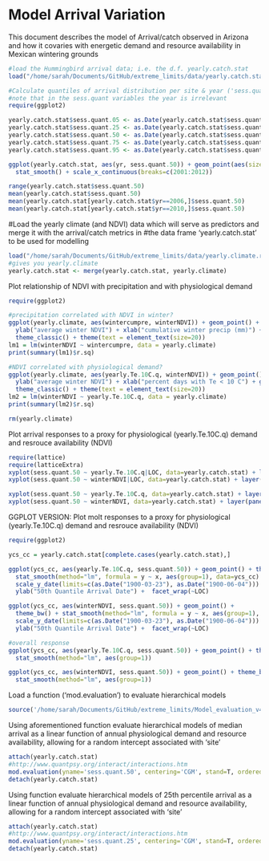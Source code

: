 Model Arrival Variation
========================================================

This document describes the model of Arrival/catch observed in Arizona and how it covaries with energetic demand and resource availability in Mexican wintering grounds

```r
#load the Hummingbird arrival data; i.e. the d.f. yearly.catch.stat
load("/home/sarah/Documents/GitHub/extreme_limits/data/yearly.catch.stat.rdata")
```

```r
#Calculate quantiles of arrival distribution per site & year ('sess.quant...'). quant.50 indicates the median arrival date at a given site and year.
#note that in the sess.quant variables the year is irrelevant
require(ggplot2)

yearly.catch.stat$sess.quant.05 <- as.Date(yearly.catch.stat$sess.quant.05, origin="2015-01-01")
yearly.catch.stat$sess.quant.25 <- as.Date(yearly.catch.stat$sess.quant.25, origin="2015-01-01")
yearly.catch.stat$sess.quant.50 <- as.Date(yearly.catch.stat$sess.quant.50, origin="2015-01-01")
yearly.catch.stat$sess.quant.75 <- as.Date(yearly.catch.stat$sess.quant.75, origin="2015-01-01")
yearly.catch.stat$sess.quant.95 <- as.Date(yearly.catch.stat$sess.quant.95, origin="2015-01-01")

ggplot(yearly.catch.stat, aes(yr, sess.quant.50)) + geom_point(aes(size=n.birds)) + theme_bw() + 
  stat_smooth() + scale_x_continuous(breaks=c(2001:2012))

range(yearly.catch.stat$sess.quant.50)
mean(yearly.catch.stat$sess.quant.50)
mean(yearly.catch.stat[yearly.catch.stat$yr==2006,]$sess.quant.50)
mean(yearly.catch.stat[yearly.catch.stat$yr==2010,]$sess.quant.50)
````

#Load the yearly climate (and NDVI) data which will serve as predictors and merge it with the arrival/catch metrics in #the data frame 'yearly.catch.stat' to be used for modelling
````r
load("/home/sarah/Documents/GitHub/extreme_limits/data/yearly.climate.rdata")
#gives you yearly.climate
yearly.catch.stat <- merge(yearly.catch.stat, yearly.climate)
````

Plot relationship of NDVI with precipitation and with physiological demand
```r
require(ggplot2)

#precipitation correlated with NDVI in winter?
ggplot(yearly.climate, aes(wintercumpre, winterNDVI)) + geom_point() + stat_smooth(method="lm") + 
  ylab("average winter NDVI") + xlab("cumulative winter precip (mm)") + #geom_text(aes(label=yr)) +
  theme_classic() + theme(text = element_text(size=20))
lm1 = lm(winterNDVI ~ wintercumpre, data = yearly.climate)
print(summary(lm1)$r.sq)

#NDVI correlated with physiological demand?
ggplot(yearly.climate, aes(yearly.Te.10C.q, winterNDVI)) + geom_point() + stat_smooth(method="lm") + 
  ylab("average winter NDVI") + xlab("percent days with Te < 10 C") + geom_text(aes(label=yr)) +
  theme_classic() + theme(text = element_text(size=20))
lm2 = lm(winterNDVI ~ yearly.Te.10C.q, data = yearly.climate)
print(summary(lm2)$r.sq)

rm(yearly.climate)
```

Plot arrival responses to a proxy for physiological (yearly.Te.10C.q) demand and resrouce availability (NDVI)
```r
require(lattice)
require(latticeExtra)
xyplot(sess.quant.50 ~ yearly.Te.10C.q|LOC, data=yearly.catch.stat) + layer(panel.smoother(x, y, method = "lm"))
xyplot(sess.quant.50 ~ winterNDVI|LOC, data=yearly.catch.stat) + layer(panel.smoother(x, y, method = "lm"))

xyplot(sess.quant.50 ~ yearly.Te.10C.q, data=yearly.catch.stat) + layer(panel.smoother(x, y, method = "lm"))
xyplot(sess.quant.50 ~ winterNDVI, data=yearly.catch.stat) + layer(panel.smoother(x, y, method = "lm"))

```


GGPLOT VERSION: Plot molt responses to a proxy for physiological (yearly.Te.10C.q) demand and resrouce availability (NDVI)
```r
require(ggplot2)

ycs_cc = yearly.catch.stat[complete.cases(yearly.catch.stat),]

ggplot(ycs_cc, aes(yearly.Te.10C.q, sess.quant.50)) + geom_point() + theme_bw() + 
  stat_smooth(method="lm", formula = y ~ x, aes(group=1), data=ycs_cc) + 
  scale_y_date(limits=c(as.Date("1900-03-23"), as.Date("1900-06-04"))) +
  ylab("50th Quantile Arrival Date") +  facet_wrap(~LOC) 

ggplot(ycs_cc, aes(winterNDVI, sess.quant.50)) + geom_point() + 
  theme_bw() + stat_smooth(method="lm", formula = y ~ x, aes(group=1), data=ycs_cc) + 
  scale_y_date(limits=c(as.Date("1900-03-23"), as.Date("1900-06-04"))) +
  ylab("50th Quantile Arrival Date") +  facet_wrap(~LOC) 

#overall response
ggplot(ycs_cc, aes(yearly.Te.10C.q, sess.quant.50)) + geom_point() + theme_bw() + 
  stat_smooth(method="lm", aes(group=1))

ggplot(ycs_cc, aes(winterNDVI, sess.quant.50)) + geom_point() + theme_bw() + 
  stat_smooth(method="lm", aes(group=1))

```

Load a function ('mod.evaluation') to evaluate hierarchical models
````r
source('/home/sarah/Documents/GitHub/extreme_limits/Model_evaluation_v4.r')
````

Using aforementioned function evaluate hierarchical models of median arrival as a linear function of annual physiological demand and resource availability, allowing for a random intercept associated with 'site' 
````r
attach(yearly.catch.stat)
#http://www.quantpsy.org/interact/interactions.htm
mod.evaluation(yname='sess.quant.50', centering='CGM', stand=T, ordered.fac.treatment = "as.num", log.D=T, R="winterNDVI") 
detach(yearly.catch.stat)
````

Using  function evaluate hierarchical models of 25th percentile arrival as a linear function of annual physiological demand and resource availability, allowing for a random intercept associated with 'site' 
````r
attach(yearly.catch.stat)
#http://www.quantpsy.org/interact/interactions.htm
mod.evaluation(yname='sess.quant.25', centering='CGM', stand=T, ordered.fac.treatment = "as.num", log.D=T, R="winterNDVI") 
detach(yearly.catch.stat)
````